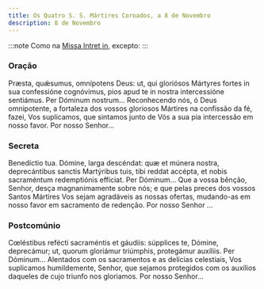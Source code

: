 ```yaml
---
title: Os Quatro S. S. Mártires Coroados, a 8 de Novembro
description: 8 de Novembro
---
```


:::note
Como na [Missa Intret in](/missal/comum/6muitosmartires1), excepto:
:::

### Oração

<div class="side-by-side not-content">
  <span>
    Præsta, quǽsumus, omnípotens Deus: ut, qui gloriósos Mártyres fortes in sua confessióne
    cognóvimus, pios apud te in nostra intercessióne sentiámus. Per Dóminum nostrum...
  </span>
  <span>
    Reconhecendo nós, ó Deus omnipotente, a fortaleza dos vossos gloriosos Mártires na confissão da
    fé, fazei, Vos suplicamos, que sintamos junto de Vós a sua pia intercessão em nosso favor. Por
    nosso Senhor...
  </span>
</div>

### Secreta

<div class="side-by-side not-content">
  <span>
    Benedíctio tua. Dómine, larga descéndat: quæ et múnera nostra, deprecántibus sanctis Martýribus
    tuis, tibi reddat accépta, et nobis sacraméntum redemptiónis effíciat. Per Dóminum...
  </span>
  <span>
    Que a vossa bênção, Senhor, desça magnanimamente sobre nós; e que pelas preces dos vossos Santos
    Mártires Vos sejam agradáveis as nossas ofertas, mudando-as em nosso favor em sacramento de
    redenção. Por nosso Senhor ...
  </span>
</div>

### Postcomúnio

<div class="side-by-side not-content">
  <span>
    Cœléstibus refécti sacraméntis et gáudiis: súpplices te, Dómine, deprecámur; ut, quorum
    gloriámur triúmphis, protegámur auxíliis. Per Dóminum...
  </span>
  <span>
    Alentados com os sacramentos e as delícias celestiais, Vos suplicamos humildemente, Senhor, que
    sejamos protegidos com os auxílios daqueles de cujo triunfo nos gloriamos. Por nosso Senhor...
  </span>
</div>
